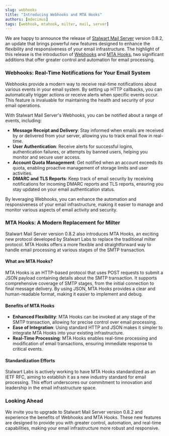 ```yaml
---
slug: webhooks
title: "Introducing Webhooks and MTA Hooks"
authors: [mdecimus]
tags: [webhook, mtahook, milter, mail, server]
---
```


We are happy to announce the release of [Stalwart Mail Server](https://github.com/stalwartlabs/mail-server) version 0.8.2, an update that brings powerful new features designed to enhance the flexibility and responsiveness of your email infrastructure. The highlight of this release is the introduction of [Webhooks](/docs/server/webhooks) and [MTA Hooks](/docs/smtp/filter/mtahooks), two significant additions that offer greater control and automation for email processing.

### Webhooks: Real-Time Notifications for Your Email System

Webhooks provide a modern way to receive real-time notifications about various events in your email system. By setting up HTTP callbacks, you can automatically trigger actions or receive alerts when specific events occur. This feature is invaluable for maintaining the health and security of your email operations.

With Stalwart Mail Server's Webhooks, you can be notified about a range of events, including:

- **Message Receipt and Delivery**: Stay informed when emails are received by or delivered from your server, allowing you to track email flow in real-time.
- **User Authentication**: Receive alerts for successful logins, authentication failures, or attempts by banned users, helping you monitor and secure user access.
- **Account Quota Management**: Get notified when an account exceeds its quota, enabling proactive management of storage limits and user activities.
- **DMARC and TLS Reports**: Keep track of email security by receiving notifications for incoming DMARC reports and TLS reports, ensuring you stay updated on your email authentication status.

By leveraging Webhooks, you can enhance the automation and responsiveness of your email infrastructure, making it easier to manage and monitor various aspects of email activity and security.

### MTA Hooks: A Modern Replacement for Milter

Stalwart Mail Server version 0.8.2 also introduces MTA Hooks, an exciting new protocol developed by Stalwart Labs to replace the traditional milter protocol. MTA Hooks offers a more flexible and straightforward way to handle email processing at various stages of the SMTP transaction.

#### What are MTA Hooks?

MTA Hooks is an HTTP-based protocol that uses POST requests to submit a JSON payload containing details about the SMTP transaction. It supports comprehensive coverage of SMTP stages, from the initial connection to final message delivery. By using JSON, MTA Hooks provides a clear and human-readable format, making it easier to implement and debug.

#### Benefits of MTA Hooks

- **Enhanced Flexibility**: MTA Hooks can be invoked at any stage of the SMTP transaction, allowing for precise control over email processing.
- **Ease of Integration**: Using standard HTTP and JSON makes it simpler to integrate MTA Hooks into your existing infrastructure.
- **Real-Time Processing**: MTA Hooks enables real-time processing and modification of email transactions, ensuring immediate response to critical events.

#### Standardization Efforts

Stalwart Labs is actively working to have MTA Hooks standardized as an IETF RFC, aiming to establish it as a new industry standard for email processing. This effort underscores our commitment to innovation and leadership in the email infrastructure space.

### Looking Ahead

We invite you to upgrade to Stalwart Mail Server version 0.8.2 and experience the benefits of Webhooks and MTA Hooks. These new features are designed to provide you with greater control, automation, and real-time capabilities, making your email infrastructure more robust and responsive.

